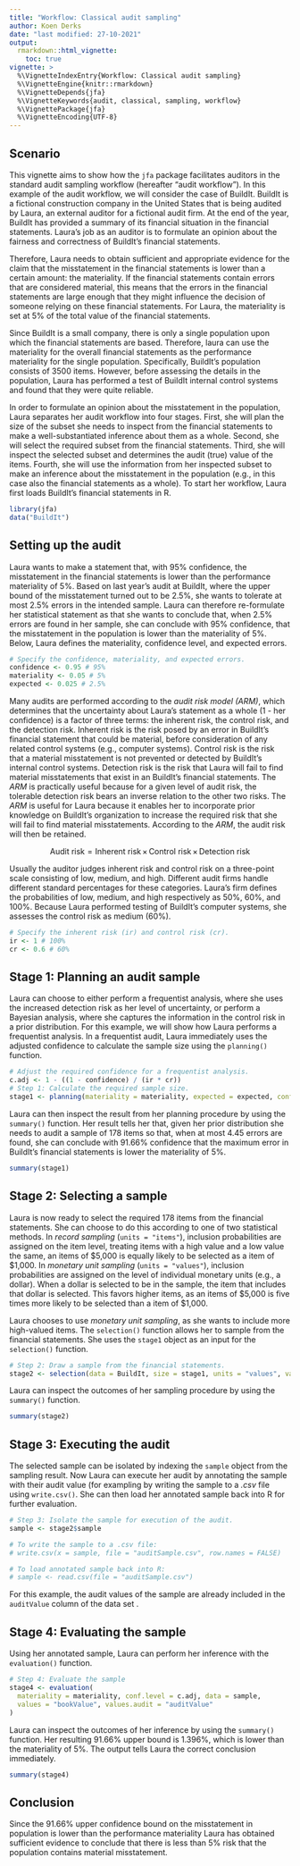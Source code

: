 ```yaml
---
title: "Workflow: Classical audit sampling"
author: Koen Derks
date: "last modified: 27-10-2021"
output: 
  rmarkdown::html_vignette:
    toc: true
vignette: >
  %\VignetteIndexEntry{Workflow: Classical audit sampling}
  %\VignetteEngine{knitr::rmarkdown}
  %\VignetteDepends{jfa}
  %\VignetteKeywords{audit, classical, sampling, workflow}
  %\VignettePackage{jfa}
  %\VignetteEncoding{UTF-8}
---
```


## Scenario

This vignette aims to show how the `jfa` package facilitates auditors in the standard audit sampling workflow (hereafter "audit workflow"). In this example of the audit workflow, we will consider the case of BuildIt. BuildIt is a fictional construction company in the United States that is being audited by Laura, an external auditor for a fictional audit firm. At the end of the year, BuildIt has provided a summary of its financial situation in the financial statements. Laura's job as an auditor is to formulate an opinion about the fairness and correctness of BuildIt's financial statements. 

Therefore, Laura needs to obtain sufficient and appropriate evidence for the claim that the misstatement in the financial statements is lower than a certain amount: the materiality. If the financial statements contain errors that are considered material, this means that the errors in the financial statements are large enough that they might influence the decision of someone relying on these financial statements. For Laura, the materiality is set at 5% of the total value of the financial statements.

Since BuildIt is a small company, there is only a single population upon which the financial statements are based. Therefore, laura can use the materiality for the overall financial statements as the performance materiality for the single population. Specifically, BuildIt's population consists of 3500 items. However, before assessing the details in the population, Laura has performed a test of BuildIt internal control systems and found that they were quite reliable.

In order to formulate an opinion about the misstatement in the population, Laura separates her audit workflow into four stages. First, she will plan the size of the subset she needs to inspect from the financial statements to make a well-substantiated inference about them as a whole. Second, she will select the required subset from the financial statements. Third, she will inspect the selected subset and determines the audit (true) value of the items. Fourth, she will use the information from her inspected subset to make an inference about the misstatement in the population (e.g., in this case also the financial statements as a whole). To start her workflow, Laura first loads BuildIt's financial statements in R.

```r
library(jfa)
data("BuildIt")
```

## Setting up the audit

Laura wants to make a statement that, with 95% confidence, the misstatement in the financial statements is lower than the performance materiality of 5%. Based on last year's audit at BuildIt, where the upper bound of the misstatement turned out to be 2.5%, she wants to tolerate at most 2.5% errors in the intended sample. Laura can therefore re-formulate her statistical statement as that she wants to conclude that, when 2.5% errors are found in her sample, she can conclude with 95% confidence, that the misstatement in the population is lower than the materiality of 5%. Below, Laura defines the materiality, confidence level, and expected errors.

```r
# Specify the confidence, materiality, and expected errors.
confidence <- 0.95 # 95%
materiality <- 0.05 # 5%
expected <- 0.025 # 2.5%
```

Many audits are performed according to the *audit risk model (ARM)*, which determines that the uncertainty about Laura's statement as a whole (1 - her confidence) is a factor of three terms: the inherent risk, the control risk, and the detection risk. Inherent risk is the risk posed by an error in BuildIt's financial statement that could be material, before consideration of any related control systems (e.g., computer systems). Control risk is the risk that a material misstatement is not prevented or detected by BuildIt's internal control systems. Detection risk is the risk that Laura will fail to find material misstatements that exist in an BuildIt's financial statements. The *ARM* is practically useful because for a given level of audit risk, the tolerable detection risk bears an inverse relation to the other two risks. The *ARM* is useful for Laura because it enables her to incorporate prior knowledge on BuildIt's organization to increase the required risk that she will fail to find material misstatements. According to the *ARM*, the audit risk will then be retained.

$$ \text{Audit risk} = \text{Inherent risk} \,\times\, \text{Control risk} \,\times\, \text{Detection risk}$$

Usually the auditor judges inherent risk and control risk on a three-point scale consisting of low, medium, and high. Different audit firms handle different standard percentages for these categories. Laura's firm defines the probabilities of low, medium, and high respectively as 50%, 60%, and 100%. Because Laura performed testing of BuildIt's computer systems, she assesses the control risk as medium (60%).

```r
# Specify the inherent risk (ir) and control risk (cr).
ir <- 1 # 100%
cr <- 0.6 # 60%
```

## Stage 1: Planning an audit sample

Laura can choose to either perform a frequentist analysis, where she uses the increased detection risk as her level of uncertainty, or perform a Bayesian analysis, where she captures the information in the control risk in a prior distribution. For this example, we will show how Laura performs a frequentist analysis. In a frequentist audit, Laura immediately uses the adjusted confidence to calculate the sample size using the `planning()` function.

```r
# Adjust the required confidence for a frequentist analysis.
c.adj <- 1 - ((1 - confidence) / (ir * cr))
# Step 1: Calculate the required sample size.
stage1 <- planning(materiality = materiality, expected = expected, conf.level = c.adj)
```

Laura can then inspect the result from her planning procedure by using the `summary()` function. Her result tells her that, given her prior distribution she needs to audit a sample of 178 items so that, when at most 4.45 errors are found, she can conclude with 91.66% confidence that the maximum error in BuildIt's financial statements is lower the materiality of 5%. 

```r
summary(stage1)
```

## Stage 2: Selecting a sample

Laura is now ready to select the required 178 items from the financial statements. She can choose to do this according to one of two statistical methods. In *record sampling* (`units = "items"`), inclusion probabilities are assigned on the item level, treating items with a high value and a low value the same, an items of $5,000 is equally likely to be selected as a item of $1,000. In *monetary unit sampling* (`units = "values"`), inclusion probabilities are assigned on the level of individual monetary units (e.g., a dollar). When a dollar is selected to be in the sample, the item that includes that dollar is selected. This favors higher items, as an items of \$5,000 is five times more likely to be selected than a item of \$1,000. 

Laura chooses to use *monetary unit sampling*, as she wants to include more high-valued items. The `selection()` function allows her to sample from the financial statements. She uses the `stage1` object as an input for the `selection()` function.

```r
# Step 2: Draw a sample from the financial statements.
stage2 <- selection(data = BuildIt, size = stage1, units = "values", values = "bookValue", method = "interval")
```

Laura can inspect the outcomes of her sampling procedure by using the `summary()` function.

```r
summary(stage2)
```

## Stage 3: Executing the audit

The selected sample can be isolated by indexing the `sample` object from the sampling result. Now Laura can execute her audit by annotating the sample with their audit value (for exampling by writing the sample to a *.csv* file using `write.csv()`. She can then load her annotated sample back into R for further evaluation.

```r
# Step 3: Isolate the sample for execution of the audit.
sample <- stage2$sample

# To write the sample to a .csv file:
# write.csv(x = sample, file = "auditSample.csv", row.names = FALSE)

# To load annotated sample back into R:
# sample <- read.csv(file = "auditSample.csv")
```

For this example, the audit values of the sample are already included in the `auditValue` column of the data set .

## Stage 4: Evaluating the sample

Using her annotated sample, Laura can perform her inference with the `evaluation()` function.

```r
# Step 4: Evaluate the sample
stage4 <- evaluation(
  materiality = materiality, conf.level = c.adj, data = sample,
  values = "bookValue", values.audit = "auditValue"
)
```

Laura can inspect the outcomes of her inference by using the `summary()` function. Her resulting 91.66% upper bound is 1.396%, which is lower than the materiality of 5%. The output tells Laura the correct conclusion immediately.

```r
summary(stage4)
```

## Conclusion

Since the 91.66% upper confidence bound on the misstatement in population is lower than the performance materiality Laura has obtained sufficient evidence to conclude that there is less than 5% risk that the population contains material misstatement.
